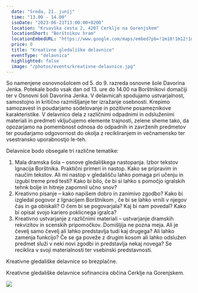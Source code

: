 ```yaml
---
  date: "Sreda, 21. junij"
  time: "13.00 - 14.00"
  isoDate: "2023-06-21T13:00:00+0200"
  location: "Krvavška cesta 2, 4207 Cerklje na Gorenjskem"
  locationShort: "Borštnikov hram"
  locationEmbedURL: "https://www.google.com/maps/embed?pb=!1m18!1m12!1m3!1d2758.8252509390463!2d14.486259476917823!3d46.25370167109801!2m3!1f0!2f0!3f0!3m2!1i1024!2i768!4f13.1!3m3!1m2!1s0x477ab5ad9a992d43%3A0xf5c3786d575e014e!2sKulturni%20hram%20Cerklje%20na%20Gorenjskem!5e0!3m2!1sen!2ssi!4v1685547234928!5m2!1sen!2ssi"
  price: 0
  title: "Kreativne gledališke delavnice"
  eventType: "delavnica"
  highlighted: false
  image: "/photos/events/kreativne-delavnice.jpg"
---
```


So namenjene osnovnošolcem od 5. do 9. razreda osnovne šole Davorina Jenka. Potekale bodo vsak dan od 13. ure do 14.00 na
Borštnikovi domačiji ter v Osnovni šoli Davorina Jenka. V delavnicah spodujamo ustvarjalnost,
samostojno in kritično razmišljanje ter izražanje osebnosti. Krepimo samozavest in poudarjamo
sodelovanje in pozitivne posameznikove karakteristike. V delavnico dela z različnimi odpadnimi in
odsluženimi materiali in predmeti vključujemo elemente trajnosti, zelene sheme tako, da opozarjamo
na pomembnost odnosa do odpadnih in zavrženih predmetov ter poudarjamo odgovornost do
okolja z recikliranjem in večnamensko ter vsestransko uporabnostjo le-teh.

Delavnice bodo obsegale tri različne tematike:

1. Mala dramska šola – osnove gledališkega nastopanja. Izbor tekstov Ignacija Borštnika.
   Praktični primeri in nastop. Kako se pripravim in naučim tekstov. Ali mi nastop v gledališču
   lahko pomaga pri učenju in izgubi treme pred testi? Kako bi bilo, če bi si lahko s pomočjo
   igralskih tehnk bolje in hitreje zapomnil učno snov?
2. Kreativno pisanje – kako napišem dobro in zanimivo zgodbo? Kako bi izgledal pogovor z
   Ignacijem Borštnikom , če bi se lahko vrnili v njegov čas in ga obiskali? O čem bi se
   pogovarjala? Kaj bi nam povedal? Kako bi opisal svojo kariero poklicnega igralca?
3. Kreativno ustvarjanje z različnimi materiali – ustvarjanje dramskih rekvizitov in scenskih
   pripomočkov. Domišljija ne pozna meja. Ali je čevelj samo čevelj ali lahko predstavlja tudi kaj
   drugega? Ali lahko zamenja funkcijo? Če se ga poveže z drugim kosom ali lahko odslužen
   predmet služi v neki novi zgodbi in predstavlja nekaj novega? Se reciklira v svoji
   materialnosti ter vsebinski predstavnosti.

Kreativne gledališke delavnice so brezplačne.

Kreativne gledališke delavnice sofinancira občina Cerklje na Gorenjskem.

<img src="/photos/logo/cerklje-logo.png" />
